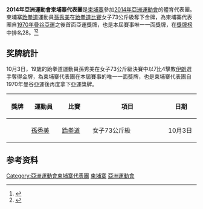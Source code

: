 {{noteTA|G1=Sports}}
{{Infobox Country Asian Games
|NOC=CAM
|year=2014
|competitors= 
|sports=
|flagbearer=
|location={{KOR}}[[仁川廣域市|仁川廣域市]]
|start_date={{Start date|2014|09|19}}
|end_date={{End date|2014|10|04}}  
|gold=1 
|silver=0
|bronze=0
|total=1
|rank=28
|previous=[[2010年亞洲運動會柬埔寨代表團|2010]]
|next=[[2018年亞洲運動會柬埔寨代表團|2018]]
}}
'''2014年亞洲運動會柬埔寨代表團'''是[[柬埔寨|柬埔寨]]參加[[2014年亞洲運動會|2014年亞洲運動會]]的體育代表團。柬埔寨[[跆拳道|跆拳道]]運動員[[孫秀美|孫秀美]]在[[2014年亞洲運動會跆拳道比賽|跆拳道比賽]]女子73公斤級奪下金牌，為柬埔寨代表團自[[1970年亞洲運動會|1970年曼谷亞運]]之後首面亞運獎牌，也是本屆賽事唯一一面獎牌，在[[2014年亞洲運動會獎牌榜|獎牌榜]]中排名28。<ref>{{cite web|title=17th Asian Games Medals Standing|url=http://www.ocasia.org/OCA/Download/Default/8/5362/4/85362400335.pdf|publisher=Olympic Council of Asia|accessdate=2017-09-12|language=en|archive-url=https://web.archive.org/web/20150924070519/http://www.ocasia.org/OCA/Download/Default/8/5362/4/85362400335.pdf|archive-date=2015-09-24|dead-url=yes}}</ref><ref>{{cite news|author1=H S Manjunath and Dan Riley|title=Pure gold: 44-year medal drought broken|url=http://www.phnompenhpost.com/sport/pure-gold-44-year-medal-drought-broken|accessdate=2017-09-13|agency=The Phnom Penh Post|date=2014-10-03|language=en|archive-date=2020-11-12|archive-url=https://web.archive.org/web/20201112010929/https://www.phnompenhpost.com/sport/pure-gold-44-year-medal-drought-broken|dead-url=no}}</ref>
==奖牌統計==
10月3日，19歲的跆拳道運動員孫秀美在女子73公斤級決賽中以7比4擊敗[[2014年亞洲運動會伊朗代表團|伊朗]]選手奪得金牌，為柬埔寨代表團在本屆賽事的唯一一面獎牌，也是柬埔寨代表團自1970年曼谷亞運後再度拿下亞運獎牌。
{| class="wikitable sortable" style="font-size:100%"
|-
! width="60"|獎牌
! width="100"|運動員
! width="100"|比賽
! width="300"|項目
! width="100"|日期
|-
| {{gold medal}} || [[孫秀美|孫秀美]] || [[2014年亞洲運動會跆拳道比賽|跆拳道]] || 女子73公斤級 || 10月3日
|}
==参考资料==
{{reflist}}
{{2014年亚洲运动会代表团}}
[[Category:亞洲運動會柬埔寨代表團|Category:亞洲運動會柬埔寨代表團]]
[[Category:2014年亚洲运动会代表团|柬埔寨]]
[[Category:2014年柬埔寨|亞洲運動會]]